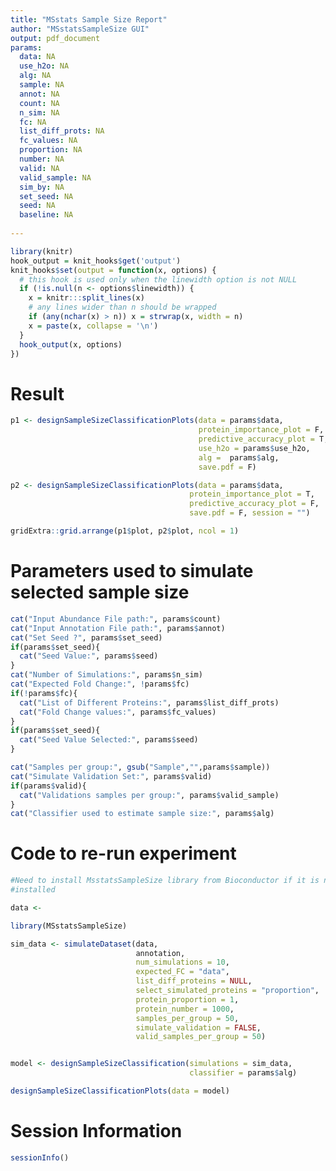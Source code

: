 ```yaml
---
title: "MSstats Sample Size Report"
author: "MSstatsSampleSize GUI"
output: pdf_document
params:
  data: NA
  use_h2o: NA
  alg: NA
  sample: NA
  annot: NA
  count: NA
  n_sim: NA
  fc: NA
  list_diff_prots: NA
  fc_values: NA
  proportion: NA
  number: NA
  valid: NA
  valid_sample: NA
  sim_by: NA
  set_seed: NA
  seed: NA
  baseline: NA
  
---
```


```r
library(knitr)
hook_output = knit_hooks$get('output')
knit_hooks$set(output = function(x, options) {
  # this hook is used only when the linewidth option is not NULL
  if (!is.null(n <- options$linewidth)) {
    x = knitr:::split_lines(x)
    # any lines wider than n should be wrapped
    if (any(nchar(x) > n)) x = strwrap(x, width = n)
    x = paste(x, collapse = '\n')
  }
  hook_output(x, options)
})
```

# Result

```r
p1 <- designSampleSizeClassificationPlots(data = params$data,
                                          protein_importance_plot = F,
                                          predictive_accuracy_plot = T,
                                          use_h2o = params$use_h2o,
                                          alg =  params$alg,
                                          save.pdf = F)

p2 <- designSampleSizeClassificationPlots(data = params$data, 
                                        protein_importance_plot = T,
                                        predictive_accuracy_plot = F,
                                        save.pdf = F, session = "")

gridExtra::grid.arrange(p1$plot, p2$plot, ncol = 1)
```

\newpage
# Parameters used to simulate selected sample size
```r
cat("Input Abundance File path:", params$count)
cat("Input Annotation File path:", params$annot)
cat("Set Seed ?", params$set_seed)
if(params$set_seed){
  cat("Seed Value:", params$seed)
}
cat("Number of Simulations:", params$n_sim)
cat("Expected Fold Change:", !params$fc)
if(!params$fc){
  cat("List of Different Proteins:", params$list_diff_prots)
  cat("Fold Change values:", params$fc_values)
}
if(params$set_seed){
  cat("Seed Value Selected:", params$seed)
}

cat("Samples per group:", gsub("Sample","",params$sample))
cat("Simulate Validation Set:", params$valid)
if(params$valid){
  cat("Validations samples per group:", params$valid_sample)
}
cat("Classifier used to estimate sample size:", params$alg)

```

\newpage
# Code to re-run experiment


```r
#Need to install MsstatsSampleSize library from Bioconductor if it is not 
#installed

data <- 

library(MSstatsSampleSize)

sim_data <- simulateDataset(data,
                            annotation,
                            num_simulations = 10,
                            expected_FC = "data",
                            list_diff_proteins = NULL,
                            select_simulated_proteins = "proportion",
                            protein_proportion = 1,
                            protein_number = 1000,
                            samples_per_group = 50,
                            simulate_validation = FALSE,
                            valid_samples_per_group = 50)


model <- designSampleSizeClassification(simulations = sim_data,
                                        classifier = params$alg)

designSampleSizeClassificationPlots(data = model)

```


\newpage
# Session Information
```r
sessionInfo()
```